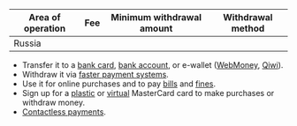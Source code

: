 
Area of operation | Fee | Minimum withdrawal amount | Withdrawal method
----- | ----- | ----- | -----
Russia | <YoomoneyConditionsTable1/>| <YoomoneyConditionsTable2/>|
- Transfer it to a [bank card](https://yoomoney.ru/page?id=536232), [bank account](https://yoomoney.ru/page?id=536236), or e-wallet ([WebMoney](https://yoomoney.ru/page?id=536240#to-eps__wm), [Qiwi](https://yoomoney.ru/page?id=536240#to-eps__qiwi)).
- Withdraw it via [faster payment systems](https://yoomoney.ru/page?id=536244).
- Use it for online purchases and to pay [bills](https://yoomoney.ru/page?id=535908#charges__bills) and [fines](https://yoomoney.ru/page?id=535908#charges__fines).
- Sign up for a [plastic](https://yoomoney.ru/page?id=536272) or [virtual](https://yoomoney.ru/page?id=536280) MasterCard card to make purchases or withdraw money.
- [Contactless payments](https://yoomoney.ru/page?id=536060).